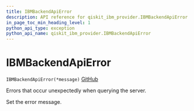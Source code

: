 ```yaml
---
title: IBMBackendApiError
description: API reference for qiskit_ibm_provider.IBMBackendApiError
in_page_toc_min_heading_level: 1
python_api_type: exception
python_api_name: qiskit_ibm_provider.IBMBackendApiError
---
```


# IBMBackendApiError

<span id="qiskit_ibm_provider.IBMBackendApiError" />

`IBMBackendApiError(*message)` [GitHub](https://github.com/qiskit/qiskit-ibm-provider/tree/stable/0.9/qiskit_ibm_provider/exceptions.py "view source code")

Errors that occur unexpectedly when querying the server.

Set the error message.


